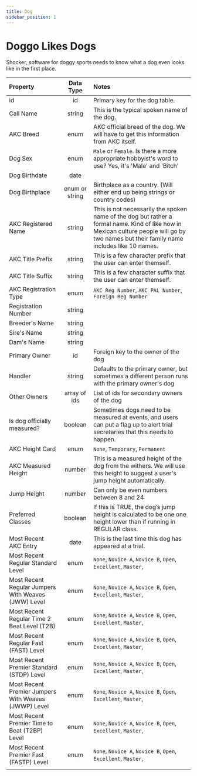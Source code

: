 ```yaml
---
title: Dog
sidebar_position: 1
---
```


# Doggo Likes Dogs

Shocker, software for doggy sports needs to know what a dog even looks like in the first place.

| Property                                             |   Data Type    | Notes                                                                                                                                                                                      |
| :--------------------------------------------------- | :------------: | :----------------------------------------------------------------------------------------------------------------------------------------------------------------------------------------- |
| id                                                   |       id       | Primary key for the dog table.                                                                                                                                                             |
| Call Name                                            |     string     | This is the typical spoken name of the dog.                                                                                                                                                |
| AKC Breed                                            |      enum      | AKC official breed of the dog. We will have to get this information from AKC itself.                                                                                                       |
| Dog Sex                                              |      enum      | `Male` or `Female`. Is there a more appropriate hobbyist's word to use? Yes, it's 'Male' and 'Bitch'                                                                                       |
| Dog Birthdate                                        |      date      |                                                                                                                                                                                            |
| Dog Birthplace                                       | enum or string | Birthplace as a country. (Will either end up being strings or country codes)                                                                                                               |
| AKC Registered Name                                  |     string     | This is not necessarily the spoken name of the dog but rather a formal name. Kind of like how in Mexican culture people will go by two names but their family name includes like 10 names. |
| AKC Title Prefix                                     |     string     | This is a few character prefix that the user can enter themself.                                                                                                                           |
| AKC Title Suffix                                     |     string     | This is a few character suffix that the user can enter themself.                                                                                                                           |
| AKC Registration Type                                |      enum      | `AKC Reg Number`, `AKC PAL Number`, `Foreign Reg Number`                                                                                                                                   |
| Registration Number                                  |     string     |                                                                                                                                                                                            |
| Breeder's Name                                       |     string     |                                                                                                                                                                                            |
| Sire's Name                                          |     string     |                                                                                                                                                                                            |
| Dam's Name                                           |     string     |                                                                                                                                                                                            |
| Primary Owner                                        |       id       | Foreign key to the owner of the dog                                                                                                                                                        |
| Handler                                              |     string     | Defaults to the primary owner, but sometimes a different person runs with the primary owner's dog                                                                                          |
| Other Owners                                         |  array of ids  | List of ids for secondary owners of the dog                                                                                                                                                |
| Is dog officially measured?                          |    boolean     | Sometimes dogs need to be measured at events, and users can put a flag up to alert trial secretaries that this needs to happen.                                                            |
| AKC Height Card                                      |      enum      | `None`, `Temporary`, `Permanent`                                                                                                                                                           |
| AKC Measured Height                                  |     number     | This is a measured height of the dog from the withers. We will use this height to suggest a user's jump height automatically.                                                              |
| Jump Height                                          |     number     | Can only be even numbers between 8 and 24                                                                                                                                                  |
| Preferred Classes                                    |    boolean     | If this is TRUE, the dog’s jump height is calculated to be one one height lower than if running in REGULAR class.                                                                          |
| Most Recent AKC Entry                                |      date      | This is the last time this dog has appeared at a trial.                                                                                                                                    |
| Most Recent Regular Standard Level                   |      enum      | `None`, `Novice A`, `Novice B`, `Open`, `Excellent`, `Master`,                                                                                                                             |
| Most Recent Regular Jumpers With Weaves (JWW) Level  |      enum      | `None`, `Novice A`, `Novice B`, `Open`, `Excellent`, `Master`,                                                                                                                             |
| Most Recent Regular Time 2 Beat Level (T2B)          |      enum      | `None`, `Novice A`, `Novice B`, `Open`, `Excellent`, `Master`,                                                                                                                             |
| Most Recent Regular Fast (FAST) Level                |      enum      | `None`, `Novice A`, `Novice B`, `Open`, `Excellent`, `Master`,                                                                                                                             |
| Most Recent Premier Standard (STDP) Level            |      enum      | `None`, `Novice A`, `Novice B`, `Open`, `Excellent`, `Master`,                                                                                                                             |
| Most Recent Premier Jumpers With Weaves (JWWP) Level |      enum      | `None`, `Novice A`, `Novice B`, `Open`, `Excellent`, `Master`,                                                                                                                             |
| Most Recent Premier Time to Beat (T2BP) Level        |      enum      | `None`, `Novice A`, `Novice B`, `Open`, `Excellent`, `Master`,                                                                                                                             |
| Most Recent Premier Fast (FASTP) Level               |      enum      | `None`, `Novice A`, `Novice B`, `Open`, `Excellent`, `Master`,                                                                                                                             |
|                                                      |                |                                                                                                                                                                                            |
